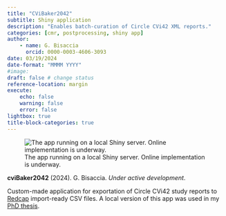 ```yaml
---
title: "CViBaker2042"
subtitle: Shiny application
description: "Enables batch-curation of Circle CVi42 XML reports."
categories: [cmr, postprocessing, shiny app]
author: 
    - name: G. Bisaccia
      orcid: 0000-0003-4606-3093
date: 03/19/2024
date-format: "MMMM YYYY"
#image: 
draft: false # change status
reference-location: margin
execute:
    echo: false
    warning: false
    error: false
lightbox: true
title-block-categories: true
---
```

![The app running on a local Shiny server. Online implementation is underway.](cvibaker2042.png)

::: {.column-margin}
**cviBaker2042** (2024). G. Bisaccia. *Under active development*.
:::

Custom-made application for exportation of Circle CVi42 study reports to [Redcap](https://www.project-redcap.org) import-ready CSV files. A local version of this app was used in my [PhD thesis](../../portfolio/phd/index.qmd).